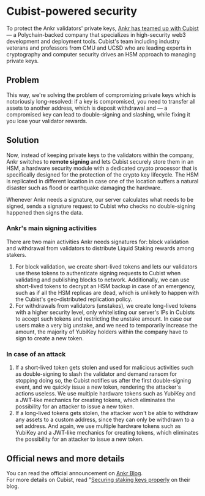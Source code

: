 # Cubist-powered security

To protect the Ankr validators' private keys, [Ankr has teamed up with Cubist](https://www.ankr.com/blog/securing-upcoming-eth-withdrawals-with-cubist/?search=cubist&page=1) — a Polychain-backed company that specializes in high-security web3 development and deployment tools. Cubist's team including industry veterans and professors from CMU and UCSD who are leading experts in cryptography and computer security drives an HSM approach to managing private keys.

## Problem
This way, we're solving the problem of compromizing private keys which is notoriously long-resolved: if a key is compromised, you need to transfer all assets to another address, which is deposit withdrawal and — a compromised key can lead to double-signing and slashing, while fixing it you lose your validator rewards.

## Solution
Now, instead of keeping private keys to the validators within the company, Ankr switches to **remote signing** and lets Cubist securely store them in an HSM, a hardware security module with a dedicated crypto processor that is specifically designed for the protection of the crypto key lifecycle. The HSM is replicated in different location in case one of the location suffers a natural disaster such as flood or earthquake damaging the hardware.

Whenever Ankr needs a signature, our server calculates what needs to be signed, sends a signature request to Cubist who checks no double-signing happened then signs the data.

### Ankr's main signing activities
There are two main activities Ankr needs signatures for: block validation and withdrawal from validators to distribute Liquid Staking rewards among stakers.<br/>
1. For block validation, we create short-lived tokens and lets our validators use these tokens to authenticate signing requests to Cubist when validating and publishing blocks to network. Additionally, we can use short-lived tokens to decrypt an HSM backup in case of an emergency, such as if all the HSM replicas are dead, which is unlikely to happen with the Cubist's geo-distributed replication policy.
2. For withdrawals from validators (unstakes), we create long-lived tokens with a higher security level, only whitelisting our server's IPs in Cubists to accept such tokens and restricting the unstake amount. In case our users make a very big unstake, and we need to temporarily increase the amount, the majority of YubiKey holders within the company have to sign to create a new token.

### In case of an attack
1. If a short-lived token gets stolen and used for malicious activities such as double-signing to slash the validator and demand ransom for stopping doing so, the Cubist notifies us after the first double-signing event, and we quickly issue a new token, rendering the attacker's actions useless. We use multiple hardware tokens such as YubiKey and a JWT-like mechanics for creating tokens, which eliminates the possibility for an attacker to issue a new token.
2. If a long-lived tokens gets stolen, the attacker won't be able to withdraw any assets to a custom address, since they can only be withdrawn to a set address. And again, we use multiple hardware tokens such as YubiKey and a JWT-like mechanics for creating tokens, which eliminates the possibility for an attacker to issue a new token.

## Official news and more details
You can read the official announcement on [Ankr Blog](https://www.ankr.com/blog/securing-upcoming-eth-withdrawals-with-cubist/?search=cubist&page=1).<br/>
For more details on Cubist, read "[Securing staking keys properly](https://cubist.dev/blog/staking-keys-status-quo) on their blog.



